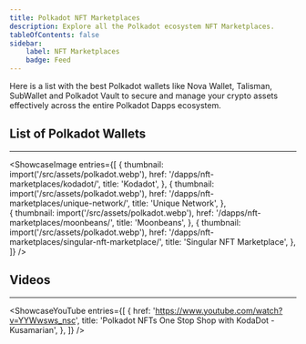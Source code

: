 ```yaml
---
title: Polkadot NFT Marketplaces
description: Explore all the Polkadot ecosystem NFT Marketplaces.
tableOfContents: false
sidebar: 
    label: NFT Marketplaces
    badge: Feed
---
```






Here is a list with the best Polkadot wallets like Nova Wallet, Talisman, SubWallet and Polkadot Vault to secure and manage your crypto assets effectively across the entire Polkadot Dapps ecosystem.

## List of Polkadot Wallets
----------------
<ShowcaseImage
  entries={[
        {
      thumbnail: import('/src/assets/polkadot.webp'),
      href: '/dapps/nft-marketplaces/kodadot/',
      title: 'Kodadot',
    },
                     {
      thumbnail: import('/src/assets/polkadot.webp'),
      href: '/dapps/nft-marketplaces/unique-network/',
      title: 'Unique Network',
      },  
    {
      thumbnail: import('/src/assets/polkadot.webp'),
      href: '/dapps/nft-marketplaces/moonbeans/',
      title: 'Moonbeans',
      },
              {
      thumbnail: import('/src/assets/polkadot.webp'),
      href: '/dapps/nft-marketplaces/singular-nft-marketplace/',
      title: 'Singular NFT Marketplace',
    },
  ]}
/>

## Videos
----------------
<ShowcaseYouTube
  entries={[
    {
      href: 'https://www.youtube.com/watch?v=YYWwsws_nsc',
      title: 'Polkadot NFTs One Stop Shop with KodaDot - Kusamarian',
    },
  ]}
/>